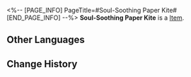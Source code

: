 <%-- [PAGE_INFO]
PageTitle=#Soul-Soothing Paper Kite#
[END_PAGE_INFO] --%>
{{Item Infobox
|title       = Soul-Soothing Paper Kite
|id          = 140280
|image       = Item Soul-Soothing Paper Kite.png
|type        = 
|invCategory = Missions
|rarity      = 3
|effect      = 
|description = A paper kite commemorating the pilot who can no longer fly.
}}
'''Soul-Soothing Paper Kite''' is a [[Item]].

==Other Languages==
{{Other Languages
|en   = Soul-Soothing Paper Kite
|zhs  = 慰灵的纸鸢
|zht  = 慰靈的紙鳶
|ja   = 慰霊の紙鳶
|ko   = 위령의 연
|es   = Cometa de papel conmemorativa
|fr   = Cerf-volant d'apaisement d'âme
|ru   = Бумажный змей для утешения
|th   = ว่าวกระดาษปลอบประโลม
|vi   = Diều Giấy Dùng Cho Lễ Truy Điệu
|de   = Papierdrachen, der den Toten dargebracht wurde
|id   = Layang-Layang Penghibur Jiwa
|pt   = Pipa de Papel Calma-Alma
}}

==Change History==
{{Change History|2.0}}